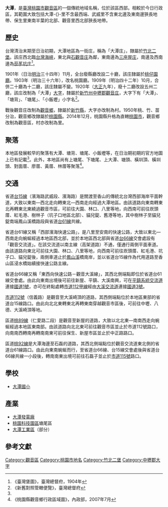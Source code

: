 {{noteTA　
|1 = zh-cn:庄; zh-hk:庄; zh-tw:庄;
}}
'''大潭'''，是[[臺灣|臺灣]][[桃園市|桃園市]][[觀音區|觀音區]]的一個傳統地域名稱，位於該區西部。相較於今日行政區，其範圍大致包括大潭-{}-里不含最西端、武威里不含東北邊及東南邊狹長地帶、保生里東南半葉的北部、觀音里西北部狹長地帶。

==歷史==
台灣清治末期至日治初期，大潭地區為一街庄，稱為「大潭庄」，隸屬於[[竹北二堡|竹北二堡]]。該庄西北臨[[台灣海峽|台灣海峽]]，東北與[[石觀音庄|石觀音庄]]為鄰，東南邊為[[三座屋_(觀音區)|三座屋庄]]，南邊及西南邊為[[茄苳坑_(桃園市)|茄苳坑庄]]<ref name="臺灣堡圖">《臺灣堡圖》，臺灣總督府，1904年</ref>。

1901年（日治[[明治|明治]]三十四年）11月，全台廢縣廳改設二十廳，該庄隸屬於[[桃仔園廳|桃仔園廳]]。1903年（明治三十六年），改名桃園廳。1909年（明治四十二年）10月，合併二十廳為十二廳，該庄隸屬不變。1920年（[[大正|大正]]九年），廢十二廳改設五州二廳，該庄改制為「大潭」[[大字|大字]]，隸屬於[[新竹州|新竹州]][[中壢郡|中壢郡]][[觀音庄|觀音庄]]，大字下有「大潭」、「塘背」、「塘尾」、「小飯壢」小字名<ref>《新舊對照管轄便覽》，臺灣總督府</ref>。

戰後觀音庄改制為[[觀音區|觀音鄉]]，隸屬於[[新竹縣|新竹縣]]，大字亦改制為村。1950年桃、竹、苗分治，觀音鄉改隸屬於[[桃園縣|桃園縣]]。2014年12月，桃園縣升格為直轄[[桃園市|桃園市]]，觀音鄉改制為觀音區，村亦改制為里。

==聚落==
本地區發展較早的聚落有大潭、塘背、塘尾、小飯壢等，在日治期初期的官方地圖上已有記載<ref name="臺灣堡圖"/>。此外，本地區尚有上塘尾、下塘尾、上大潭、塘頭、橫圳頂、橫圳頭、對面厝、廖厝、黃厝、林厝等聚落<ref>《桃園縣觀音鄉行政區域圖》，內政部，2007年7月</ref>。

==交通==
省道[[台15線|台15線]]（濱海路武威段、濱海路）是關渡至香山的傳統北台灣西部海岸平面幹道，大致以東南—西北走向轉東北—西南走向經過大潭地區。由該道路向東南轉東北再轉東北東繞過觀音市區，可前往大園、林口、八里等地，向西南可前往崁頭厝、紅毛港、樹林子（坑子口地區北部）、貓兒錠、舊港等地，其中樹林子至貓兒錠南端鳳山溪橋路段與省道[[台61線|台61線]]共線。

省道台61線又稱「西部濱海快速公路」，是八里至安南的快速公路，大致以東北—西南走向蜿蜒經過本地區西北部，並於本地區西北部與省道[[台66線|台66線]]交會處設有「觀音交流道」。在該交流道以南主線（高架道路）不通，僅通行兩側平面車道。由該道路向東北可前往大園、林口、八里等地，向西南可前往崁頭厝、紅毛港、坑子口、貓兒錠後，兩側車道止於[[鳳山溪|鳳山溪]]橋南岸，並以省道台15線作為代用道路至香山區浸水橋始續接快速公路主線。

省道台66線又稱「東西向快速公路－觀音大溪線」，其西北側端點即位於省道台61線交會處。由此向東南出境後可前往新屋、平鎮、大溪南興，可在[[平鎮系統交流道|平鎮系統交流道]]連接[[中山高速公路|國道1號]]，亦可在終點處轉[[市道112甲線|市道112甲線]]經由[[大溪交流道|大溪交流道]]連接[[福爾摩沙高速公路|國道3號]]。

[[市道112號|市道112號]]（信義路）是觀音至大溪崎頂的道路，其西側端點位於本地區東部的省道台15線路口。由此向北北東轉東北再轉東南穿越觀音市區後，可前往中壢、八德、大溪崎頂等地。

區道[[桃89線|桃89線]]（仁愛路二段）是觀音至新屋的道路，大致以北北東—南南西走向蜿蜒經過本地區東南部。由該道路向北北東可前往觀音市區並止於市道112號路口，向南南西轉南再轉南南東可前往保生、新屋市區並止於中正路路口。

區道[[桃92線|桃92線]]是大潭海邊至石磊的道路，其西北側端點位於觀音交流道東北側的省道台61線路口。由此向東南蜿蜒而行，至省道台66線、台15線交會處後與省道台66線共線一小段後，轉南南東出境可前往石磊子並止於[[市道115號|市道115號]]路口。

==學校==
*[[大潭國小|大潭國小]]

==產業==
*[[大潭發電廠|大潭發電廠]]
*[[桃園科技園區|桃園科技園區]]塘尾區
*[[大潭工業區|大潭工業區]]（部分）

==參考文獻==
{{reflist}}

{{中壢郡}}

[[Category:觀音區|Category:觀音區]]
[[Category:桃園市地名|Category:桃園市地名]]
[[Category:竹北二堡|Category:竹北二堡]]
[[Category:中壢郡大字|Category:中壢郡大字]]